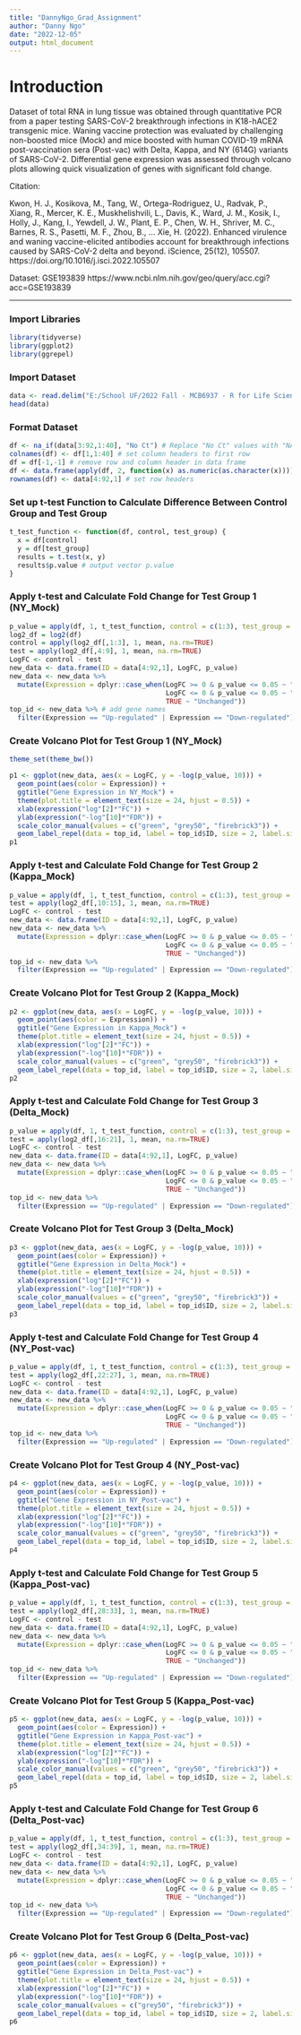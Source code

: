 ```yaml
---
title: "DannyNgo_Grad_Assignment"
author: "Danny Ngo"
date: "2022-12-05"
output: html_document
---
```


# Introduction
Dataset of total RNA in lung tissue was obtained through quantitative PCR from a paper testing SARS-CoV-2 breakthrough infections in K18-hACE2 transgenic mice. Waning vaccine protection was evaluated by challenging non-boosted mice (Mock) and mice boosted with human COVID-19 mRNA post-vaccination sera (Post-vac) with Delta, Kappa, and NY (614G) variants of SARS-CoV-2. Differential gene expression was assessed through volcano plots allowing quick visualization of genes with significant fold change.

Citation:

Kwon, H. J., Kosikova, M., Tang, W., Ortega-Rodriguez, U., Radvak, P., Xiang, R., Mercer, K. E., Muskhelishvili, L., Davis, K., Ward, J. M., Kosik, I., Holly, J., Kang, I., Yewdell, J. W., Plant, E. P., Chen, W. H., Shriver, M. C., Barnes, R. S., Pasetti, M. F., Zhou, B., … Xie, H. (2022). Enhanced virulence and waning vaccine-elicited antibodies account for breakthrough infections caused by SARS-CoV-2 delta and beyond. iScience, 25(12), 105507. https://doi.org/10.1016/j.isci.2022.105507

Dataset: GSE193839 https://www.ncbi.nlm.nih.gov/geo/query/acc.cgi?acc=GSE193839

***

### Import Libraries
```r
library(tidyverse)
library(ggplot2)
library(ggrepel)
```

### Import Dataset
```r
data <- read.delim("E:/School UF/2022 Fall - MCB6937 - R for Life Sciences/Grad Assignment/GSE193839_non-normalized_data.txt", header=FALSE)
head(data)
```

### Format Dataset
```r
df <- na_if(data[3:92,1:40], "No Ct") # Replace "No Ct" values with "NA"
colnames(df) <- df[1,1:40] # set column headers to first row
df = df[-1,-1] # remove row and column header in data frame
df <- data.frame(apply(df, 2, function(x) as.numeric(as.character(x)))) # convert data class to Numeric
rownames(df) <- data[4:92,1] # set row headers
```

### Set up t-test Function to Calculate Difference Between Control Group and Test Group
```r
t_test_function <- function(df, control, test_group) {
  x = df[control]
  y = df[test_group]
  results = t.test(x, y)
  results$p.value # output vector p.value
}
```

### Apply t-test and Calculate Fold Change for Test Group 1 (NY_Mock)
```r
p_value = apply(df, 1, t_test_function, control = c(1:3), test_group = c(4:9))
log2_df = log2(df)
control = apply(log2_df[,1:3], 1, mean, na.rm=TRUE)
test = apply(log2_df[,4:9], 1, mean, na.rm=TRUE)
LogFC <- control - test
new_data <- data.frame(ID = data[4:92,1], LogFC, p_value)
new_data <- new_data %>%
  mutate(Expression = dplyr::case_when(LogFC >= 0 & p_value <= 0.05 ~ "Up-regulated",
                                       LogFC <= 0 & p_value <= 0.05 ~ "Down-regulated",
                                       TRUE ~ "Unchanged"))
top_id <- new_data %>% # add gene names
  filter(Expression == "Up-regulated" | Expression == "Down-regulated")
```

### Create Volcano Plot for Test Group 1 (NY_Mock)
```r
theme_set(theme_bw())

p1 <- ggplot(new_data, aes(x = LogFC, y = -log(p_value, 10))) +
  geom_point(aes(color = Expression)) +
  ggtitle("Gene Expression in NY_Mock") +
  theme(plot.title = element_text(size = 24, hjust = 0.5)) +
  xlab(expression("log"[2]*"FC")) +
  ylab(expression("-log"[10]*"FDR")) +
  scale_color_manual(values = c("green", "grey50", "firebrick3")) +
  geom_label_repel(data = top_id, label = top_id$ID, size = 2, label.size = NA, fill = NA, max.overlaps = Inf)
p1
```

### Apply t-test and Calculate Fold Change for Test Group 2 (Kappa_Mock)
```r
p_value = apply(df, 1, t_test_function, control = c(1:3), test_group = c(10:15))
test = apply(log2_df[,10:15], 1, mean, na.rm=TRUE)
LogFC <- control - test
new_data <- data.frame(ID = data[4:92,1], LogFC, p_value)
new_data <- new_data %>%
  mutate(Expression = dplyr::case_when(LogFC >= 0 & p_value <= 0.05 ~ "Up-regulated",
                                       LogFC <= 0 & p_value <= 0.05 ~ "Down-regulated",
                                       TRUE ~ "Unchanged"))
top_id <- new_data %>%
  filter(Expression == "Up-regulated" | Expression == "Down-regulated")
```

### Create Volcano Plot for Test Group 2 (Kappa_Mock)
```r
p2 <- ggplot(new_data, aes(x = LogFC, y = -log(p_value, 10))) +
  geom_point(aes(color = Expression)) +
  ggtitle("Gene Expression in Kappa_Mock") +
  theme(plot.title = element_text(size = 24, hjust = 0.5)) +
  xlab(expression("log"[2]*"FC")) +
  ylab(expression("-log"[10]*"FDR")) +
  scale_color_manual(values = c("green", "grey50", "firebrick3")) +
  geom_label_repel(data = top_id, label = top_id$ID, size = 2, label.size = NA, fill = NA, max.overlaps = Inf)
p2
```

### Apply t-test and Calculate Fold Change for Test Group 3 (Delta_Mock)
```r
p_value = apply(df, 1, t_test_function, control = c(1:3), test_group = c(16:21))
test = apply(log2_df[,16:21], 1, mean, na.rm=TRUE)
LogFC <- control - test
new_data <- data.frame(ID = data[4:92,1], LogFC, p_value)
new_data <- new_data %>%
  mutate(Expression = dplyr::case_when(LogFC >= 0 & p_value <= 0.05 ~ "Up-regulated",
                                       LogFC <= 0 & p_value <= 0.05 ~ "Down-regulated",
                                       TRUE ~ "Unchanged"))
top_id <- new_data %>%
  filter(Expression == "Up-regulated" | Expression == "Down-regulated")
```

### Create Volcano Plot for Test Group 3 (Delta_Mock)
```r
p3 <- ggplot(new_data, aes(x = LogFC, y = -log(p_value, 10))) +
  geom_point(aes(color = Expression)) +
  ggtitle("Gene Expression in Delta_Mock") +
  theme(plot.title = element_text(size = 24, hjust = 0.5)) +
  xlab(expression("log"[2]*"FC")) +
  ylab(expression("-log"[10]*"FDR")) +
  scale_color_manual(values = c("green", "grey50", "firebrick3")) +
  geom_label_repel(data = top_id, label = top_id$ID, size = 2, label.size = NA, fill = NA, max.overlaps = Inf)
p3
```

### Apply t-test and Calculate Fold Change for Test Group 4 (NY_Post-vac)
```r
p_value = apply(df, 1, t_test_function, control = c(1:3), test_group = c(22:27))
test = apply(log2_df[,22:27], 1, mean, na.rm=TRUE)
LogFC <- control - test
new_data <- data.frame(ID = data[4:92,1], LogFC, p_value)
new_data <- new_data %>%
  mutate(Expression = dplyr::case_when(LogFC >= 0 & p_value <= 0.05 ~ "Up-regulated",
                                       LogFC <= 0 & p_value <= 0.05 ~ "Down-regulated",
                                       TRUE ~ "Unchanged"))
top_id <- new_data %>%
  filter(Expression == "Up-regulated" | Expression == "Down-regulated")
```

### Create Volcano Plot for Test Group 4 (NY_Post-vac)
```r
p4 <- ggplot(new_data, aes(x = LogFC, y = -log(p_value, 10))) +
  geom_point(aes(color = Expression)) +
  ggtitle("Gene Expression in NY_Post-vac") +
  theme(plot.title = element_text(size = 24, hjust = 0.5)) +
  xlab(expression("log"[2]*"FC")) +
  ylab(expression("-log"[10]*"FDR")) +
  scale_color_manual(values = c("green", "grey50", "firebrick3")) +
  geom_label_repel(data = top_id, label = top_id$ID, size = 2, label.size = NA, fill = NA, max.overlaps = Inf)
p4
```

### Apply t-test and Calculate Fold Change for Test Group 5 (Kappa_Post-vac)
```r
p_value = apply(df, 1, t_test_function, control = c(1:3), test_group = c(28:33))
test = apply(log2_df[,28:33], 1, mean, na.rm=TRUE)
LogFC <- control - test
new_data <- data.frame(ID = data[4:92,1], LogFC, p_value)
new_data <- new_data %>%
  mutate(Expression = dplyr::case_when(LogFC >= 0 & p_value <= 0.05 ~ "Up-regulated",
                                       LogFC <= 0 & p_value <= 0.05 ~ "Down-regulated",
                                       TRUE ~ "Unchanged"))
top_id <- new_data %>%
  filter(Expression == "Up-regulated" | Expression == "Down-regulated")
```

### Create Volcano Plot for Test Group 5 (Kappa_Post-vac)
```r
p5 <- ggplot(new_data, aes(x = LogFC, y = -log(p_value, 10))) +
  geom_point(aes(color = Expression)) +
  ggtitle("Gene Expression in Kappa_Post-vac") +
  theme(plot.title = element_text(size = 24, hjust = 0.5)) +
  xlab(expression("log"[2]*"FC")) +
  ylab(expression("-log"[10]*"FDR")) +
  scale_color_manual(values = c("green", "grey50", "firebrick3")) +
  geom_label_repel(data = top_id, label = top_id$ID, size = 2, label.size = NA, fill = NA, max.overlaps = Inf)
p5
```

### Apply t-test and Calculate Fold Change for Test Group 6 (Delta_Post-vac)
```r
p_value = apply(df, 1, t_test_function, control = c(1:3), test_group = c(34:39))
test = apply(log2_df[,34:39], 1, mean, na.rm=TRUE)
LogFC <- control - test
new_data <- data.frame(ID = data[4:92,1], LogFC, p_value)
new_data <- new_data %>%
  mutate(Expression = dplyr::case_when(LogFC >= 0 & p_value <= 0.05 ~ "Up-regulated",
                                       LogFC <= 0 & p_value <= 0.05 ~ "Down-regulated",
                                       TRUE ~ "Unchanged"))
top_id <- new_data %>%
  filter(Expression == "Up-regulated" | Expression == "Down-regulated")
```

### Create Volcano Plot for Test Group 6 (Delta_Post-vac)
```r
p6 <- ggplot(new_data, aes(x = LogFC, y = -log(p_value, 10))) +
  geom_point(aes(color = Expression)) +
  ggtitle("Gene Expression in Delta_Post-vac") +
  theme(plot.title = element_text(size = 24, hjust = 0.5)) +
  xlab(expression("log"[2]*"FC")) +
  ylab(expression("-log"[10]*"FDR")) +
  scale_color_manual(values = c("grey50", "firebrick3")) +
  geom_label_repel(data = top_id, label = top_id$ID, size = 2, label.size = NA, fill = NA, max.overlaps = Inf)
p6
```
